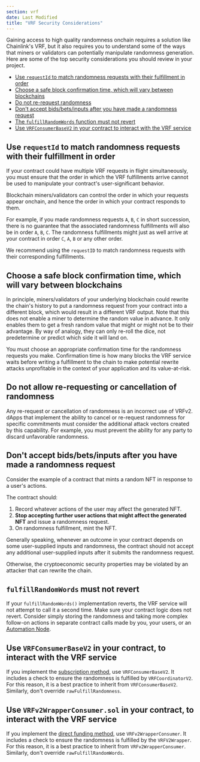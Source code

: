 ```yaml
---
section: vrf
date: Last Modified
title: "VRF Security Considerations"
---
```



Gaining access to high quality randomness onchain requires a solution like Chainlink's VRF, but it also requires you to understand some of the ways that miners or validators can potentially manipulate randomness generation. Here are some of the top security considerations you should review in your project.

- [Use `requestId` to match randomness requests with their fulfillment in order](#use-requestid-to-match-randomness-requests-with-their-fulfillment-in-order)
- [Choose a safe block confirmation time, which will vary between blockchains](#choose-a-safe-block-confirmation-time-which-will-vary-between-blockchains)
- [Do not re-request randomness](#do-not-re-request-randomness)
- [Don't accept bids/bets/inputs after you have made a randomness request](#dont-accept-bidsbetsinputs-after-you-have-made-a-randomness-request)
- [The `fulfillRandomWords` function must not revert](#fulfillrandomwords-must-not-revert)
- [Use `VRFConsumerBaseV2` in your contract to interact with the VRF service](#use-vrfconsumerbasev2-in-your-contract-to-interact-with-the-vrf-service)

## Use `requestId` to match randomness requests with their fulfillment in order

If your contract could have multiple VRF requests in flight simultaneously, you must ensure that the order in which the VRF fulfillments arrive cannot be used to manipulate your contract's user-significant behavior.

Blockchain miners/validators can control the order in which your requests appear onchain, and hence the order in which your contract responds to them.

For example, if you made randomness requests `A`, `B`, `C` in short succession, there is no guarantee that the associated randomness fulfillments will also be in order `A`, `B`, `C`. The randomness fulfillments might just as well arrive at your contract in order `C`, `A`, `B` or any other order.

We recommend using the `requestID` to match randomness requests with their corresponding fulfillments.

## Choose a safe block confirmation time, which will vary between blockchains

In principle, miners/validators of your underlying blockchain could rewrite the chain's history to put a randomness request from your contract into a different block, which would result in a different VRF output. Note that this does not enable a miner to determine the random value in advance. It only enables them to get a fresh random value that might or might not be to their advantage. By way of analogy, they can only re-roll the dice, not predetermine or predict which side it will land on.

You must choose an appropriate confirmation time for the randomness requests you make. Confirmation time is how many blocks the VRF service waits before writing a fulfillment to the chain to make potential rewrite attacks unprofitable in the context of your application and its value-at-risk.

## Do not allow re-requesting or cancellation of randomness

Any re-request or cancellation of randomness is an incorrect use of VRFv2. dApps that implement the ability to cancel or re-request randomness for specific commitments must consider the additional attack vectors created by this capability. For example, you must prevent the ability for any party to discard unfavorable randomness.

## Don't accept bids/bets/inputs after you have made a randomness request

Consider the example of a contract that mints a random NFT in response to a user's actions.

The contract should:

1. Record whatever actions of the user may affect the generated NFT.
1. **Stop accepting further user actions that might affect the generated NFT** and issue a randomness request.
1. On randomness fulfillment, mint the NFT.

Generally speaking, whenever an outcome in your contract depends on some user-supplied inputs and randomness, the contract should not accept any additional user-supplied inputs after it submits the randomness request.

Otherwise, the cryptoeconomic security properties may be violated by an attacker that can rewrite the chain.

## `fulfillRandomWords` must not revert

If your `fulfillRandomWords()` implementation reverts, the VRF service will not attempt to call it a second time. Make sure your contract logic does not revert. Consider simply storing the randomness and taking more complex follow-on actions in separate contract calls made by you, your users, or an [Automation Node](/chainlink-automation).

## Use `VRFConsumerBaseV2` in your contract, to interact with the VRF service

If you implement the [subscription method](/vrf/v2/subscription), use `VRFConsumerBaseV2`. It includes a check to ensure the randomness is fulfilled by `VRFCoordinatorV2`. For this reason, it is a best practice to inherit from `VRFConsumerBaseV2`. Similarly, don't override `rawFulfillRandomness`.

## Use `VRFv2WrapperConsumer.sol` in your contract, to interact with the VRF service

If you implement the [direct funding method](/vrf/v2/direct-funding), use `VRFv2WrapperConsumer`. It includes a check to ensure the randomness is fulfilled by the `VRFV2Wrapper`. For this reason, it is a best practice to inherit from `VRFv2WrapperConsumer`. Similarly, don't override `rawFulfillRandomWords`.
